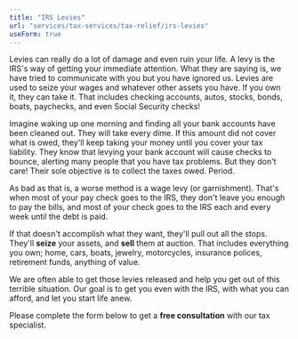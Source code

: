 ```yaml
---
title: "IRS Levies"
url: "services/tax-services/tax-relief/irs-levies"
useForm: true
---
```


Levies can really do a lot of damage and even ruin your life. A levy is the IRS's way of getting your immediate attention. What they are saying is, we have tried to communicate with you but you have ignored us. Levies are used to seize your wages and whatever other assets you have. If you own it, they can take it. That includes checking accounts, autos, stocks, bonds, boats, paychecks, and even Social Security checks!

Imagine waking up one morning and finding all your bank accounts have been cleaned out. They will take every dime. If this amount did not cover what is owed, they'll keep taking your money until you cover your tax liability. They know that levying your bank account will cause checks to bounce, alerting many people that you have tax problems. But they don't care! Their sole objective is to collect the taxes owed. Period.

As bad as that is, a worse method is a wage levy (or garnishment). That's when most of your pay check goes to the IRS, they don't leave you enough to pay the bills, and most of your check goes to the IRS each and every week until the debt is paid.

If that doesn't accomplish what they want, they'll pull out all the stops. They'll **seize** your assets, and **sell** them at auction. That includes everything you own; home, cars, boats, jewelry, motorcycles, insurance polices, retirement funds, anything of value.

We are often able to get those levies released and help you get out of this terrible situation. Our goal is to get you even with the IRS, with what you can afford, and let you start life anew.

Please complete the form below to get a **free consultation** with our tax specialist.

